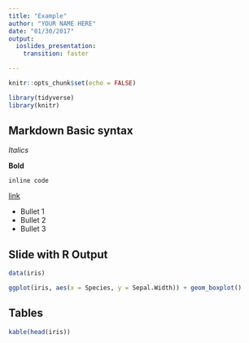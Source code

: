 ```yaml
---
title: "Example"
author: "YOUR NAME HERE"
date: "01/30/2017"
output: 
  ioslides_presentation:
    transition: faster

---
```


```r
knitr::opts_chunk$set(echo = FALSE)

library(tidyverse)
library(knitr)
```



## Markdown Basic syntax


*Italics*

**Bold**

`inline code`

[link](https://rmarkdown.rstudio.com/)

- Bullet 1
- Bullet 2
- Bullet 3


## Slide with R Output

```r
data(iris)

ggplot(iris, aes(x = Species, y = Sepal.Width)) + geom_boxplot()

```

## Tables

```r

kable(head(iris))

```



